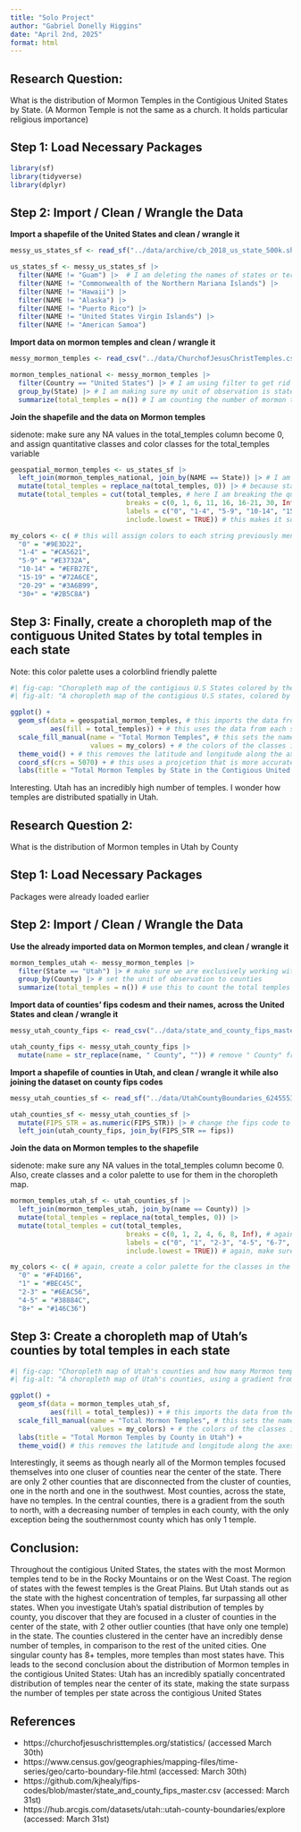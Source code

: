 ```yaml
---
title: "Solo Project"
author: "Gabriel Donelly Higgins"
date: "April 2nd, 2025"
format: html
---
```


## Research Question:

What is the distribution of Mormon Temples in the Contigious United States by State. (A Mormon Temple is not the same as a church. It holds particular religious importance)


## Step 1: Load Necessary Packages

```r
library(sf)
library(tidyverse)
library(dplyr)
```


## Step 2: Import / Clean / Wrangle the Data


**Import a shapefile of the United States and clean / wrangle it**

```r
messy_us_states_sf <- read_sf("../data/archive/cb_2018_us_state_500k.shp")

us_states_sf <- messy_us_states_sf |>
  filter(NAME != "Guam") |>  # I am deleting the names of states or territories that are not in the contigious United States so that the dataset does not include States like Hawaii or territories like Guam
  filter(NAME != "Commonwealth of the Northern Mariana Islands") |>
  filter(NAME != "Hawaii") |>
  filter(NAME != "Alaska") |>
  filter(NAME != "Puerto Rico") |>
  filter(NAME != "United States Virgin Islands") |>
  filter(NAME != "American Samoa")
```


**Import data on mormon temples and clean / wrangle it**

```r
messy_mormon_temples <- read_csv("../data/ChurchofJesusChristTemples.csv")

mormon_temples_national <- messy_mormon_temples |>
  filter(Country == "United States") |> # I am using filter to get rid of Mormon temples outside of the USA, so that my dataset is just states within the United States
  group_by(State) |> # I am making sure my unit of observation is states, as the research question demands the unit of observation be states
  summarize(total_temples = n()) # I am counting the number of mormon temples per each state, as the research question asks for the number of temples in each unit of observation (state)
```


**Join the shapefile and the data on Mormon temples**

sidenote: make sure any NA values in the total_temples column become 0, and assign quantitative classes and color classes for the total_temples variable

```r
geospatial_mormon_temples <- us_states_sf |>
  left_join(mormon_temples_national, join_by(NAME == State)) |> # I am joining the states shapefile and the mormon temples dataset to see the number of mormon temples per state with shapefile data, so that the data can be displayed on a map
  mutate(total_temples = replace_na(total_temples, 0)) |> # because states with no mormon temples have no match between the shapefile and mormon temples dataset, their value for the total number of temples is NA, when it should be 0. I am correcting it so that the total number of temples variable displays as 0 when the value is NA
  mutate(total_temples = cut(total_temples, # here I am breaking the quantitative data on temples into classes so that the map does not have proportional color, but instead has clear classes of quantitative data, making it easier to read
                             breaks = c(0, 1, 6, 11, 16, 16-21, 30, Inf), # here I am setting up the breaks for each class. I am doing it by distribution, and also creating a class for Utah, since it is an especially power outlier compared to all other states. Additionally, a class for states with 0 temples is important to denote states with no temples, and a class for states with 30+ temples is important to denote Utah, which is an outlier in terms of temples
                             labels = c("0", "1-4", "5-9", "10-14", "15-19", "20-29", "30+"), # this assigns a string to each class, important for assigning colors to each class, later in the code, that will be used to create the choropleth map
                             include.lowest = TRUE)) # this makes it so that the breaks include the lowest values in the cuts. This is important for creating the class of states with no temples

my_colors <- c( # this will assign colors to each string previously mentioned in the code about classes. It is done in a gradient from brown to blue, which helps to create a noticeable transition in the choropleth map
  "0" = "#9E3D22",
  "1-4" = "#CA5621",
  "5-9" = "#E3732A",
  "10-14" = "#EFB27E",
  "15-19" = "#72A6CE",
  "20-29" = "#3A6B99",
  "30+" = "#2B5C8A")

```


## Step 3: Finally, create a choropleth map of the contiguous United States by total temples in each state

Note: this color palette uses a colorblind friendly palette

```r
#| fig-cap: "Choropleth map of the contigious U.S States colored by their total Mormon temples"
#| fig-alt: "A choropleth map of the contigious U.S states, colored by gradient from dark brown / orange to light blue and then to dark blue. The shows the number of Mormon temples each state has. Utah has the most temples, 30 or more, followed by California between 15-19. California is followed by Idaho, Texas, and Nevada at 10-14. Most other states have 5-9 or 1-4. A few, such as West Virginia, Alabamam, and many in New England have no temples. States on the West Coast or in the Rocky Mountains tend to have more Mormon temples than those in the South or Great Plains, but exceptions include Florida and Virginia in the South and Missouri in the Great Plains. There are around 1-4 temples per state in the Midwest, but Illinois, Michigan, and Ohio have more, between 5-9 temples. Pennsylvania and New York have around 5-9 temples, but New Jersey and Maryland have 1-4 and Delaware has 0."

ggplot() +
  geom_sf(data = geospatial_mormon_temples, # this imports the data from the file with both geospatial data and spatial data, to create the map
          aes(fill = total_temples)) + # this uses the data from each state to set the fill to be value in total_temples, assigning one of the quantitative classes to each state
  scale_fill_manual(name = "Total Mormon Temples", # this sets the name of the legend, renaming the mapped quantitative variable "Total Mormon Temples", for the sake of making the legend understandable
                    values = my_colors) + # the colors of the classes is changed to the assigned classes in my_colors to make the map a readable choropleth map
  theme_void() + # this removes the latitude and longitude along the axes because they are add unnecessary to the choropleth map
  coord_sf(crs = 5070) + # this uses a projcetion that is more accurate than the coordinate reference system created by default with geom_sf(). This is for the sake of accuracy, but also allows the map to still be readable (every projection always has distortion) 
  labs(title = "Total Mormon Temples by State in the Contigious United States")
```

Interesting. Utah has an incredibly high number of temples. I wonder how temples are distributed spatially in Utah.

## Research Question 2: 

What is the distribution of Mormon temples in Utah by County


## Step 1: Load Necessary Packages

Packages were already loaded earlier


## Step 2: Import / Clean / Wrangle the Data


**Use the already imported data on Mormon temples, and clean / wrangle it**

```r
mormon_temples_utah <- messy_mormon_temples |>
  filter(State == "Utah") |> # make sure we are exclusively working with data in Utah
  group_by(County) |> # set the unit of observation to counties
  summarize(total_temples = n()) # use this to count the total temples per county
```


**Import data of counties' fips codesm and their names, across the United States and clean / wrangle it**

```r
messy_utah_county_fips <- read_csv("../data/state_and_county_fips_master.csv") 

utah_county_fips <- messy_utah_county_fips |>
  mutate(name = str_replace(name, " County", "")) # remove " County" from the name variable so that it is easier to join data from this dataset with data from the temples dataset later
```


**Import a shapefile of counties in Utah, and clean / wrangle it while also joining the dataset on county fips codes**

```r
messy_utah_counties_sf <- read_sf("../data/UtahCountyBoundaries_6245553605277884471/Counties.shp")

utah_counties_sf <- messy_utah_counties_sf |>
  mutate(FIPS_STR = as.numeric(FIPS_STR)) |> # change the fips code to be a number so that it is easier to join data from this dataset with the data on fips codes and names
  left_join(utah_county_fips, join_by(FIPS_STR == fips))
```


**Join the data on Mormon temples to the shapefile**

sidenote: make sure any NA values in the total_temples column become 0. Also, create classes and a color palette to use for them in the choropleth map.

```r
mormon_temples_utah_sf <- utah_counties_sf |>
  left_join(mormon_temples_utah, join_by(name == County)) |>
  mutate(total_temples = replace_na(total_temples, 0)) |>
  mutate(total_temples = cut(total_temples, 
                             breaks = c(0, 1, 2, 4, 6, 8, Inf), # again, create quantitative classes. States with 0 temples should have their own class, and so should states with an especially high number of temples.
                             labels = c("0", "1", "2-3", "4-5", "6-7", "8+"), # again, use labels
                             include.lowest = TRUE)) # again, make sure to include the lowest value

my_colors <- c( # again, create a color palette for the classes in the choropleth map
  "0" = "#F4D166",
  "1" = "#BEC45C",
  "2-3" = "#6EAC56",
  "4-5" = "#38884C",
  "8+" = "#146C36")
```


## Step 3: Create a choropleth map of Utah's counties by total temples in each state


```r
#| fig-cap: "Choropleth map of Utah's counties and how many Mormon temples they have"
#| fig-alt: "A choropleth map of Utah's counties, using a gradient from yellow to dark green, shows the number of Mormon temples each county has. Most of the counties in the state have 0 temples. There is a cluster of counties near the center of the state that have temples. Disconnected from the central cluster, there are 2 other counties with one temple in them, one in the north and one in the southwest. The central cluster has dark green counties, most of them having more than one temple and one county with 8 or more temples. In the cluster, a pattern emerges where southern counties have more temples than those in the north, with the southernmost county (that has 1 temple) being the exception."

ggplot() +
  geom_sf(data = mormon_temples_utah_sf,
          aes(fill = total_temples)) + # this imports the data from the file with both geospatial data and spatial data, to create the map
  scale_fill_manual(name = "Total Mormon Temples", # this sets the name of the legend, renaming the mapped quantitative variable "Total Mormon Temples", for the sake of making the legend understandable
                    values = my_colors) + # the colors of the classes is changed to the assigned classes in my_colors to make the map a readable choropleth map
  labs(title = "Total Mormon Temples by County in Utah") +
  theme_void() # this removes the latitude and longitude along the axes because they are add unnecessary to the choropleth map
```

Interestingly, it seems as though nearly all of the Mormon temples focused themselves into one cluser of counties near the center of the state. There are only 2 other counties that are disconnected from the cluster of counties, one in the north and one in the southwest. Most counties, across the state, have no temples. In the central counties, there is a gradient from the south to north, with a decreasing number of temples in each county, with the only exception being the southernmost county which has only 1 temple.


## Conclusion:

Throughout the contigious United States, the states with the most Mormon temples tend to be in the Rocky Mountains or on the West Coast. The region of states with the fewest temples is the Great Plains. But Utah stands out as the state with the highest concentration of temples, far surpassing all other states. When you investigate Utah's spatial distribution of temples by county, you discover that they are focused in a cluster of counties in the center of the state, with 2 other outlier counties (that have only one temple) in the state. The counties clustered in the center have an incredibly dense number of temples, in comparison to the rest of the united cities. One singular county has 8+ temples, more temples than most states have. This leads to the second conclusion about the distribution of Mormon temples in the contigious United States: Utah has an incredibly spatially concentrated distribution of temples near the center of its state, making the state surpass the number of temples per state across the contigious United States

## References
- https://churchofjesuschristtemples.org/statistics/ (accessed March 30th)
- https://www.census.gov/geographies/mapping-files/time-series/geo/carto-boundary-file.html (accessed: March 30th)
- https://github.com/kjhealy/fips-codes/blob/master/state_and_county_fips_master.csv (accessed: March 31st)
- https://hub.arcgis.com/datasets/utah::utah-county-boundaries/explore (accessed: March 31st)





